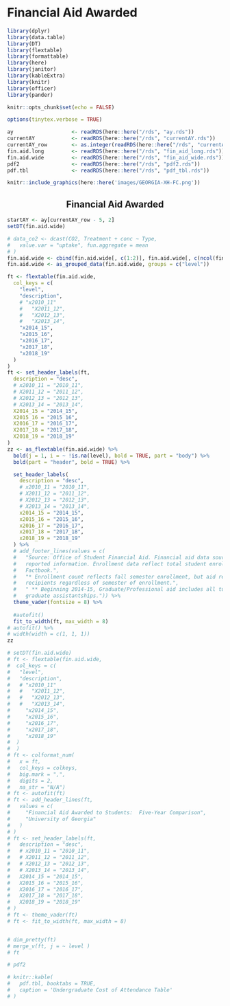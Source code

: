 # Financial Aid Awarded

```r
library(dplyr)
library(data.table)
library(DT)
library(flextable)
library(formattable)
library(here)
library(janitor)
library(kableExtra)
library(knitr)
library(officer)
library(pander)
```

```r
knitr::opts_chunk$set(echo = FALSE)
```

```r
options(tinytex.verbose = TRUE)
```

```r
ay                   <- readRDS(here::here("/rds", "ay.rds"))
currentAY            <- readRDS(here::here("/rds", "currentAY.rds"))
currentAY_row        <- as.integer(readRDS(here::here("/rds", "currentAY_row.rds")))
fin.aid.long         <- readRDS(here::here("/rds", "fin_aid_long.rds"))
fin.aid.wide         <- readRDS(here::here("/rds", "fin_aid_wide.rds"))
pdf2                 <- readRDS(here::here("/rds", "pdf2.rds"))
pdf.tbl              <- readRDS(here::here("/rds", "pdf_tbl.rds"))
```

```r
knitr::include_graphics(here::here('images/GEORGIA-XH-FC.png'))
```

<h2><center><b>Financial Aid Awarded</b></center></h2>

```r
startAY <- ay[currentAY_row - 5, 2]
setDT(fin.aid.wide)

# data_co2 <- dcast(CO2, Treatment + conc ~ Type,
#   value.var = "uptake", fun.aggregate = mean
# )
fin.aid.wide <- cbind(fin.aid.wide[, c(1:2)], fin.aid.wide[, c(ncol(fin.aid.wide) - 4):ncol(fin.aid.wide)])
fin.aid.wide <- as_grouped_data(fin.aid.wide, groups = c("level"))

ft <- flextable(fin.aid.wide,
  col_keys = c(
    "level",
    "description",
    # "x2010_11"
    #   "X2011_12",
    #   "X2012_13",
    #   "X2013_14",
    "x2014_15",
    "x2015_16",
    "x2016_17",
    "x2017_18",
    "x2018_19"
  )
)
ft <- set_header_labels(ft,
  description = "desc",
  # x2010_11 = "2010_11",
  # X2011_12 = "2011_12",
  # X2012_13 = "2012_13",
  # X2013_14 = "2013_14",
  X2014_15 = "2014_15",
  X2015_16 = "2015_16",
  X2016_17 = "2016_17",
  X2017_18 = "2017_18",
  X2018_19 = "2018_19"
)
zz <- as_flextable(fin.aid.wide) %>%
  bold(j = 1, i = ~ !is.na(level), bold = TRUE, part = "body") %>%
  bold(part = "header", bold = TRUE) %>%

  set_header_labels(
    description = "desc",
    # x2010_11 = "2010_11",
    # X2011_12 = "2011_12",
    # X2012_13 = "2012_13",
    # X2013_14 = "2013_14",
    x2014_15 = "2014_15",
    x2015_16 = "2015_16",
    x2016_17 = "2016_17",
    x2017_18 = "2017_18",
    x2018_19 = "2018_19"
  ) %>%
  # add_footer_lines(values = c(
  #   "Source: Office of Student Financial Aid. Financial aid data sourced from UGA Factbook OSFA 
  #   reported information. Enrollment data reflect total student enrollment as reported in UGA
  #   Factbook.",
  #   "* Enrollment count reflects fall semester enrollment, but aid recipient counts reflect aid
  #   recipients regardless of semester of enrollment.",
  #   " ** Beginning 2014-15, Graduate/Professional aid includes all tuition waivers accompanying
  #   graduate assistantships.")) %>%
  theme_vader(fontsize = 8) %>%
  
  #autofit()
  fit_to_width(ft, max_width = 8)
# autofit() %>%
# width(width = c(1, 1, 1))
zz
```

```r
# setDT(fin.aid.wide)
# ft <- flextable(fin.aid.wide,
#  col_keys = c(
#   "level",
#   "description",
#   # "x2010_11"
#   #   "X2011_12",
#   #   "X2012_13",
#   #   "X2013_14",
#     "x2014_15",
#     "x2015_16",
#     "x2016_17",
#     "x2017_18",
#     "x2018_19"
#  )
#  )
# ft <- colformat_num(
#   x = ft,
#   col_keys = colkeys,
#   big.mark = ",",
#   digits = 2,
#   na_str = "N/A")
# ft <- autofit(ft)
# ft <- add_header_lines(ft,
#   values = c(
#     "Financial Aid Awarded to Students:  Five-Year Comparison",
#     "University of Georgia"
#   )
# )
# ft <- set_header_labels(ft,
#   description = "desc",
#   # x2010_11 = "2010_11",
#   # X2011_12 = "2011_12",
#   # X2012_13 = "2012_13",
#   # X2013_14 = "2013_14",
#   X2014_15 = "2014_15",
#   X2015_16 = "2015_16",
#   X2016_17 = "2016_17",
#   X2017_18 = "2017_18",
#   X2018_19 = "2018_19"
# )
# ft <- theme_vader(ft)
# ft <- fit_to_width(ft, max_width = 8)


# dim_pretty(ft)
# merge_v(ft, j = ~ level )
# ft
```

```r
# pdf2
```

```r
# knitr::kable(
#   pdf.tbl, booktabs = TRUE,
#   caption = 'Undergraduate Cost of Attendance Table'
# )
```
